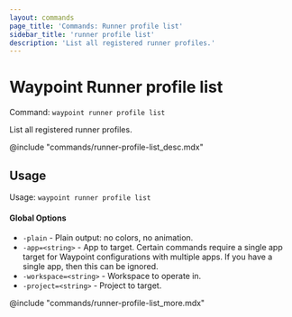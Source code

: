 ```yaml
---
layout: commands
page_title: 'Commands: Runner profile list'
sidebar_title: 'runner profile list'
description: 'List all registered runner profiles.'
---
```


# Waypoint Runner profile list

Command: `waypoint runner profile list`

List all registered runner profiles.

@include "commands/runner-profile-list_desc.mdx"

## Usage

Usage: `waypoint runner profile list`

#### Global Options

- `-plain` - Plain output: no colors, no animation.
- `-app=<string>` - App to target. Certain commands require a single app target for Waypoint configurations with multiple apps. If you have a single app, then this can be ignored.
- `-workspace=<string>` - Workspace to operate in.
- `-project=<string>` - Project to target.

@include "commands/runner-profile-list_more.mdx"

